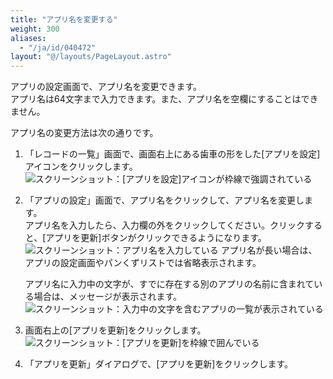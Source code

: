 ```yaml
---
title: "アプリ名を変更する"
weight: 300
aliases:
  - "/ja/id/040472"
layout: "@/layouts/PageLayout.astro"
---
```




アプリの設定画面で、アプリ名を変更できます。  
アプリ名は64文字まで入力できます。また、アプリ名を空欄にすることはできません。

アプリ名の変更方法は次の通りです。

1. 「レコードの一覧」画面で、画面右上にある歯車の形をした[アプリを設定]アイコンをクリックします。  
   <Img src="/k/kintone/img/settings_new_icon.png" alt="スクリーンショット：[アプリを設定]アイコンが枠線で強調されている" />

1. 「アプリの設定」画面で、アプリ名をクリックして、アプリ名を変更します。  
  アプリ名を入力したら、入力欄の外をクリックしてください。クリックすると、[アプリを更新]ボタンがクリックできるようになります。  
   <Img src="/k/kintone/img-ja/app_changename_01.png" alt="スクリーンショット：アプリ名を入力している" />
  アプリ名が長い場合は、アプリの設定画面やパンくずリストでは省略表示されます。

   <Hint>

   アプリ名に入力中の文字が、すでに存在する別のアプリの名前に含まれている場合は、メッセージが表示されます。  
   <Img src="/k/kintone/img-ja/app_changename_03.png" alt="スクリーンショット：入力中の文字を含むアプリの一覧が表示されている" />

   </Hint>

1. 画面右上の[アプリを更新]をクリックします。  
   <Img src="/k/kintone/img-ja/app_changename_06.png" alt="スクリーンショット：[アプリを更新]を枠線で囲んでいる" />

1. 「アプリを更新」ダイアログで、[アプリを更新]をクリックします。
